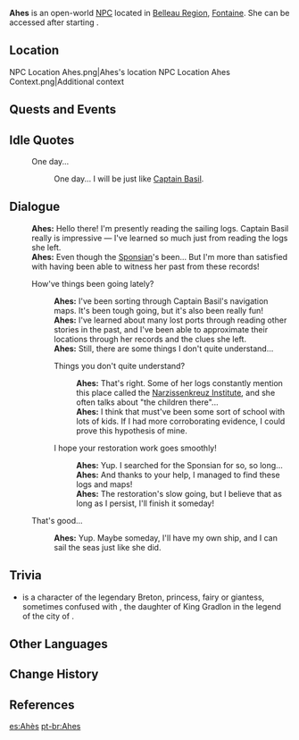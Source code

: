 {{Meta
<!-- Remove this template after adding the missing info -->
|missing_NPC_profile  = yes
}}
{{Character Infobox
|type             = Open-World NPC
|group            = Melusine
|image            = NPC Ahes.png
|realname         = <!-- Optional, if different from in-game name -->
|deceased         = <!-- Past (for deceased prior to events of the game) or free response -->
|region           = Fontaine
|location         = Fontaine
|affiliation      = 
|title            = 
|ancestry         = <!-- Clan/family -->
|father           = 
|mother           = 
|spouse           = 
|sibling          = 
|child            = 
|relative         = 
|voiceEN          = [[imdb:nm4716053|Elsie Lovelock]]<ref name="Elsie Lovelock 2">Twitter: [https://twitter.com/ElsieLovelock/status/1691859862114758958 EN VA Self Announcement] ([https://web.archive.org/web/20230816221502/https://twitter.com/ElsieLovelock/status/1691859862114758958 Archived])</ref>
|voiceCN          = 
|voiceJP          = 
|voiceKR          = 
|dialoguereward   = 
}}
'''Ahes''' is an open-world [[NPC]] located in [[Belleau Region]], [[Fontaine]]. She can be accessed after starting {{Quest|The Lone Phantom Sail}}.

==Location==
<gallery>
NPC Location Ahes.png|Ahes's location
NPC Location Ahes Context.png|Additional context
</gallery>
<!--
==Profile==
Detailed story/lore information goes here.
''(To be added.)''

===Appearance===
Keep appearance section short and concise. Limit to 2 paragraphs with 3-4 sentences each.
''(To be added.)''
-->
==Quests and Events==
{{Quests and Events}}

==Idle Quotes==
{{Dialogue Start}}
: {{DIcon|Idle}} One day...
:: {{A|VO Ahes 01.ogg}} One day... I will be just like [[Captain Basil]].
{{Dialogue End}}

==Dialogue==
{{Dialogue Start}}
:'''Ahes:''' Hello there! I'm presently reading the sailing logs. Captain Basil really is impressive &mdash; I've learned so much just from reading the logs she left.
:'''Ahes:''' Even though the [[Sponsian]]'s been... But I'm more than satisfied with having been able to witness her past from these records!
:{{DIcon}} How've things been going lately?
::'''Ahes:''' I've been sorting through Captain Basil's navigation maps. It's been tough going, but it's also been really fun!
::'''Ahes:''' I've learned about many lost ports through reading other stories in the past, and I've been able to approximate their locations through her records and the clues she left.
::'''Ahes:''' Still, there are some things I don't quite understand...
::{{DIcon}} Things you don't quite understand?
:::'''Ahes:''' That's right. Some of her logs constantly mention this place called the [[Narzissenkreuz Institute]], and she often talks about "the children there"...
:::'''Ahes:''' I think that must've been some sort of school with lots of kids. If I had more corroborating evidence, I could prove this hypothesis of mine.
::{{DIcon}} I hope your restoration work goes smoothly!
:::'''Ahes:''' Yup. I searched for the Sponsian for so, so long...
:::'''Ahes:''' And thanks to your help, I managed to find these logs and maps!
:::'''Ahes:''' The restoration's slow going, but I believe that as long as I persist, I'll finish it someday!
:{{DIcon}} That's good...
::'''Ahes:''' Yup. Maybe someday, I'll have my own ship, and I can sail the seas just like she did.
{{Dialogue End}}
<!--
==Event Dialogue==
===Event Name===
{{Dialogue Start}}
:'''Ahes:'''
{{Dialogue End}}
-->
==Trivia ==

* {{Lang|Ahès|br=Ahez}} is a character of the legendary Breton, princess, fairy or giantess, sometimes confused with {{W|Dahut}}, the daughter of King Gradlon in the legend of the city of {{W|Ys}}.

==Other Languages==
{{Other Languages|default_hidden=1
|en      = Ahes
|zhs     = 艾伊丝
|zhs_rm  = Àiyīsī
|zht     = 艾伊絲
|zht_rm  = Àiyīsī
|ja      = アッシェン
|ja_rm   = Asshen
|ko      = 아헤스
|es      = Ahès
|fr      = Ahes
|ru      = Аиз
|th      = Ahes
|vi      = Ahes
|de      = Ahes
|id      = Ahes
|pt      = Ahes
|tr      = Ahes
|it      = Ahes
}}

==Change History==
{{Change History|4.0}}

==References==
{{Reflist}}

[[es:Ahès]]
[[pt-br:Ahes]]